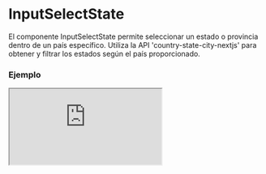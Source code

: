 # InputSelectState

El componente InputSelectState permite seleccionar un estado o provincia dentro de un país específico. Utiliza la API 'country-state-city-nextjs' para obtener y filtrar los estados según el país proporcionado.


### Ejemplo

<Iframe minHeightIframe="30dvh" src="https://fenextjs-component-storybook.vercel.app/iframe.html?args=&id=input-inputselectstate--index&viewMode=story" />

### Importacion

Para importar el componente InputSelectState, se puede hacer desde fenextjs

```tsx copy
import { InputSelectState } from "fenextjs";
```

### Parametros

| Parametro | Tipo | Requerido | Default | Descripcion |
| --------- | ---- | --------- | ------- | ----------- |
| country | CountryProps | no | undefined | Objeto que representa el país seleccionado, necesario para filtrar los estados correspondientes. |
| id | string | no | undefined | ID del input select. |
| label | string | no | undefined | Etiqueta para el campo de selección de estado. |
| className | string | no | '' | Clase CSS para personalizar el contenedor del input. |
| placeholder | string | no | undefined | Texto de marcador de posición que aparece cuando no hay selección. |
| disabled | boolean | no | false | Indica si el selector de estado está deshabilitado. |
| value | StateProps | no | undefined | Valor seleccionado actualmente en el selector de estado. |
| onChange | (value: StateProps) =\> void | no | undefined | Función que se ejecuta cuando el valor seleccionado cambia. |
| isClearable | boolean | no | false | Indica si se puede limpiar el campo de selección. |

### Storybook

Para ver el storybook del componente lo puede hacer con este [link](https://fenextjs-component-storybook.vercel.app/?path=/story/input-inputselectstate--index)

### Usos

- InputSelectState básico

```tsx copy
<InputSelectState />
```

- InputSelectState con país preseleccionado

```tsx copy
<InputSelectState country={selectedCountry} />
```

- InputSelectState con cambio de estado

```tsx copy
<InputSelectState onChange={(state) => console.log(state)} />
```

- InputSelectState deshabilitado

```tsx copy
<InputSelectState disabled={true} />
```

